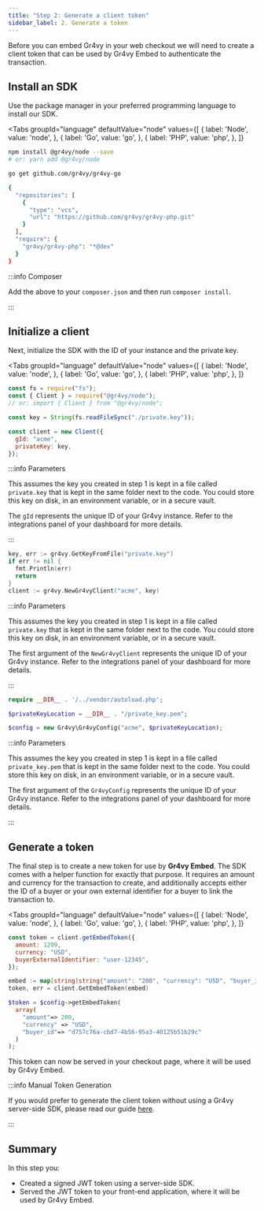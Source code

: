 ```yaml
---
title: "Step 2: Generate a client token"
sidebar_label: 2. Generate a token
---
```



Before you can embed Gr4vy in your web checkout we will need to create a client
token that can be used by Gr4vy Embed to authenticate the transaction.

## Install an SDK

Use the package manager in your preferred programming language to install our
SDK.

<Tabs
  groupId="language"
  defaultValue="node"
  values={[
    { label: 'Node', value: 'node', },
    { label: 'Go', value: 'go', },
    { label: 'PHP', value: 'php', },
  ]}
>
  <TabItem value="node">

```bash
npm install @gr4vy/node --save
# or: yarn add @gr4vy/node
```

  </TabItem>
  <TabItem value="go">

```bash
go get github.com/gr4vy/gr4vy-go
```

  </TabItem>
  <TabItem value="php">

```bash
{
  "repositories": [
    {
      "type": "vcs",
      "url": "https://github.com/gr4vy/gr4vy-php.git"
    }
  ],
  "require": {
    "gr4vy/gr4vy-php": "*@dev"
  }
}
```

:::info Composer

Add the above to your `composer.json` and then run `composer install`.

:::

  </TabItem>
</Tabs>

## Initialize a client

Next, initialize the SDK with the ID of your instance and the private key.

<Tabs
  groupId="language"
  defaultValue="node"
  values={[
    { label: 'Node', value: 'node', },
    { label: 'Go', value: 'go', },
    { label: 'PHP', value: 'php', },
  ]}
>
  <TabItem value="node">

```js
const fs = require("fs");
const { Client } = require("@gr4vy/node");
// or: import { Client } from "@gr4vy/node";

const key = String(fs.readFileSync("./private.key"));

const client = new Client({
  gId: "acme",
  privateKey: key,
});
```

:::info Parameters

This assumes the key you created in step 1 is kept in a file called
`private.key` that is kept in the same folder next to the code. You could store
this key on disk, in an environment variable, or in a secure vault.

The `gId` represents the unique ID of your Gr4vy instance. Refer to the
integrations panel of your dashboard for more details.

:::

  </TabItem>
  <TabItem value="go">

```go
key, err := gr4vy.GetKeyFromFile("private.key")
if err != nil {
  fmt.Println(err)
  return
}
client := gr4vy.NewGr4vyClient("acme", key)
```

:::info Parameters

This assumes the key you created in step 1 is kept in a file called
`private.key` that is kept in the same folder next to the code. You could store
this key on disk, in an environment variable, or in a secure vault.

The first argument of the `NewGr4vyClient` represents the unique ID of your
Gr4vy instance. Refer to the integrations panel of your dashboard for more
details.

:::

  </TabItem>
  <TabItem value="php">

```php
require __DIR__ . '/../vendor/autoload.php';

$privateKeyLocation = __DIR__ . "/private_key.pem";

$config = new Gr4vy\Gr4vyConfig("acme", $privateKeyLocation);
```

:::info Parameters

This assumes the key you created in step 1 is kept in a file called
`private_key.pem` that is kept in the same folder next to the code. You could
store this key on disk, in an environment variable, or in a secure vault.

The first argument of the `Gr4vyConfig` represents the unique ID of your Gr4vy
instance. Refer to the integrations panel of your dashboard for more details.

:::

  </TabItem>
</Tabs>

## Generate a token

The final step is to create a new token for use by **Gr4vy Embed**. The SDK
comes with a helper function for exactly that purpose. It requires an amount and
currency for the transaction to create, and additionally accepts either the ID
of a buyer or your own external identifier for a buyer to link the transaction
to.

<Tabs
  groupId="language"
  defaultValue="node"
  values={[
    { label: 'Node', value: 'node', },
    { label: 'Go', value: 'go', },
    { label: 'PHP', value: 'php', },
  ]}
>
  <TabItem value="node">

```js
const token = client.getEmbedToken({
  amount: 1299,
  currency: "USD",
  buyerExternalIdentifier: "user-12345",
});
```

  </TabItem>
  <TabItem value="go">

```go
embed := map[string]string{"amount": "200", "currency": "USD", "buyer_id": "d757c76a-cbd7-4b56-95a3-40125b51b29c"}
token, err = client.GetEmbedToken(embed)
```

  </TabItem>
  <TabItem value="php">

```php
$token = $config->getEmbedToken(
  array(
    "amount"=> 200,
    "currency" => "USD",
    "buyer_id"=> "d757c76a-cbd7-4b56-95a3-40125b51b29c"
  )
);
```

  </TabItem>
</Tabs>

This token can now be served in your checkout page, where it will be used by
Gr4vy Embed.

:::info Manual Token Generation

If you would prefer to generate the client token without using a Gr4vy
server-side SDK, please read our guide [here](/authentication#manual-jwt).

:::

## Summary

In this step you:

- Created a signed JWT token using a server-side SDK.
- Served the JWT token to your front-end application, where it will be used by
  Gr4vy Embed.
